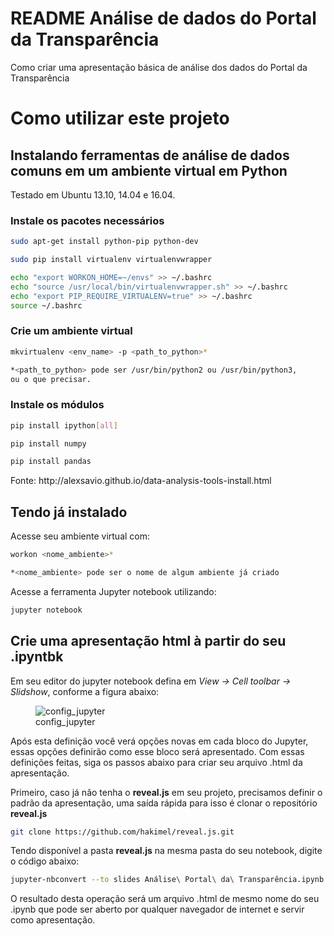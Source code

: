 # README Análise de dados do Portal da Transparência

Como criar uma apresentação básica de análise dos dados do Portal da Transparência


# Como utilizar este projeto

## Instalando ferramentas de análise de dados comuns em um ambiente virtual em Python

Testado em Ubuntu 13.10, 14.04 e 16.04.

### Instale os pacotes necessários

```sh
sudo apt-get install python-pip python-dev

sudo pip install virtualenv virtualenvwrapper

echo "export WORKON_HOME=~/envs" >> ~/.bashrc
echo "source /usr/local/bin/virtualenvwrapper.sh" >> ~/.bashrc
echo "export PIP_REQUIRE_VIRTUALENV=true" >> ~/.bashrc
source ~/.bashrc
```

### Crie um ambiente virtual

```sh
mkvirtualenv <env_name> -p <path_to_python>*

*<path_to_python> pode ser /usr/bin/python2 ou /usr/bin/python3,
ou o que precisar.
```

### Instale os módulos

```sh
pip install ipython[all]

pip install numpy

pip install pandas
```

Fonte: http://alexsavio.github.io/data-analysis-tools-install.html

## Tendo já instalado

Acesse seu ambiente virtual com:

```sh
workon <nome_ambiente>*

*<nome_ambiente> pode ser o nome de algum ambiente já criado
```

Acesse a ferramenta Jupyter notebook utilizando:

```sh
jupyter notebook
```

## Crie uma apresentação html à partir do seu .ipyntbk

Em seu editor do jupyter notebook defina em *View -> Cell toolbar -> Slidshow*, conforme a figura abaixo:

![config_jupyter](https://github.com/ricoms/analise_portal_transparencia/blob/master/imagens/config_jupyter.png)

Após esta definição você verá opções novas em cada bloco do Jupyter, essas opções definirão como esse bloco será apresentado.
Com essas definições feitas, siga os passos abaixo para criar seu arquivo .html da apresentação.

Primeiro, caso já não tenha o **reveal.js** em seu projeto, precisamos definir o padrão da apresentação, uma saída rápida para isso é clonar
o repositório **reveal.js**
```sh
git clone https://github.com/hakimel/reveal.js.git
```

Tendo disponível a pasta **reveal.js** na mesma pasta do seu notebook, digite o código abaixo:
```sh
jupyter-nbconvert --to slides Análise\ Portal\ da\ Transparência.ipynb --reveal-prefix=reveal.js
```

O resultado desta operação será um arquivo .html de mesmo nome do seu .ipynb que pode ser aberto por qualquer navegador de internet e servir
como apresentação.
